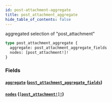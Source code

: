 ```yaml
---
id: post-attachment-aggregate
title: post_attachment_aggregate
hide_table_of_contents: false
---
```


aggregated selection of "post_attachment"

```graphql
type post_attachment_aggregate {
  aggregate: post_attachment_aggregate_fields
  nodes: [post_attachment!]!
}
```

### Fields

#### [`aggregate`](#) ([`post_attachment_aggregate_fields`](../objects/post-attachment-aggregate-fields))

#### [`nodes`](#) ([`[post_attachment!]!`](../objects/post-attachment))

